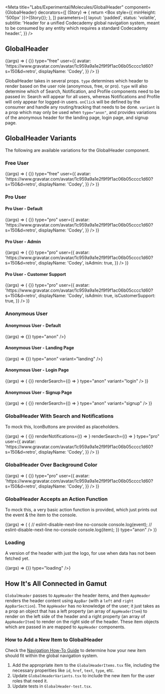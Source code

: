 
<Meta
  title="Labs/Experimental/Molecules/GlobalHeader"
  component={GlobalHeader}
  decorators={[
    (Story) => {
      return <Box style={{ minHeight: '500px' }}>{Story()}</Box>;
    },
  ]}
  parameters={{
    layout: 'padded',
    status: 'volatile',
    subtitle:
      'Header for a unified Codecademy global navigation system, meant to be consumed by any entity which requires a standard Codecademy header.',
  }}
/>

## GlobalHeader

<Canvas withSource="open">
  <Story name="GlobalHeader">
    {(args) => (
      <GlobalHeader
        action={() => {}}
        type="free"
        user={{
          avatar:
            'https://www.gravatar.com/avatar/1c959a9a1e2f9f9f1ac06b05cccc1d60?s=150&d=retro',
          displayName: 'Codey',
        }}
      />
    )}
  </Story>
</Canvas>

GlobalHeader takes in several props. `type` determines which header to render based on the user role (anonymous, free, or pro). `type` will also determine which of Search, Notification, and Profile components need to be passed in: Search will appear for all users, whereas Notifications and Profile will only appear for logged-in users. `onClick` will be defined by the consumer and handle any routing/tracking that needs to be done. `variant` is a prop which may only be used when `type="anon"`, and provides variations of the anonymous header for the landing page, login page, and signup page.

<Props of={GlobalHeader} />

## GlobalHeader Variants

The following are available variations for the GlobalHeader component.

### Free User

<Canvas>
  <Story name="Free User Global Header">
    {(args) => (
      <GlobalHeader
        action={() => {}}
        type="free"
        user={{
          avatar:
            'https://www.gravatar.com/avatar/1c959a9a1e2f9f9f1ac06b05cccc1d60?s=150&d=retro',
          displayName: 'Codey',
        }}
      />
    )}
  </Story>
</Canvas>

### Pro User

#### Pro User - Default

<Canvas>
  <Story name="Pro User Global Header">
    {(args) => (
      <GlobalHeader
        action={() => {}}
        type="pro"
        user={{
          avatar:
            'https://www.gravatar.com/avatar/1c959a9a1e2f9f9f1ac06b05cccc1d60?s=150&d=retro',
          displayName: 'Codey',
        }}
      />
    )}
  </Story>
</Canvas>

#### Pro User - Admin

<Canvas>
  <Story name="Pro User Global Header - Admin">
    {(args) => (
      <GlobalHeader
        action={() => {}}
        type="pro"
        user={{
          avatar:
            'https://www.gravatar.com/avatar/1c959a9a1e2f9f9f1ac06b05cccc1d60?s=150&d=retro',
          displayName: 'Codey',
          isAdmin: true,
        }}
      />
    )}
  </Story>
</Canvas>

#### Pro User - Customer Support

<Canvas>
  <Story name="Pro User Global Header - Customer Support">
    {(args) => (
      <GlobalHeader
        action={() => {}}
        type="pro"
        user={{
          avatar:
            'https://www.gravatar.com/avatar/1c959a9a1e2f9f9f1ac06b05cccc1d60?s=150&d=retro',
          displayName: 'Codey',
          isAdmin: true,
          isCustomerSupport: true,
        }}
      />
    )}
  </Story>
</Canvas>

### Anonymous User

#### Anonymous User - Default

<Canvas>
  <Story name="Anonymous User Global Header">
    {(args) => <GlobalHeader action={() => {}} type="anon" />}
  </Story>
</Canvas>

#### Anonymous User - Landing Page

<Canvas>
  <Story name="Anonymous User Global Header - Landing">
    {(args) => <GlobalHeader action={() => {}} type="anon" variant="landing" />}
  </Story>
</Canvas>

#### Anonymous User - Login Page

<Canvas>
  <Story name="Anonymous User Global Header - Login">
    {(args) => (
      <GlobalHeader
        action={() => {}}
        renderSearch={() => <IconButton icon={SearchIcon} />}
        type="anon"
        variant="login"
      />
    )}
  </Story>
</Canvas>

#### Anonymous User - Signup Page

<Canvas>
  <Story name="Anonymous User Global Header - Signup">
    {(args) => (
      <GlobalHeader
        action={() => {}}
        renderSearch={() => <IconButton icon={SearchIcon} />}
        type="anon"
        variant="signup"
      />
    )}
  </Story>
</Canvas>

### GlobalHeader With Search and Notifications

To mock this, IconButtons are provided as placeholders.

<Canvas>
  <Story name="GlobalHeader Search Notifications">
    {(args) => (
      <GlobalHeader
        action={() => {}}
        renderNotifications={() => <IconButton icon={BellIcon} />}
        renderSearch={() => <IconButton icon={SearchIcon} />}
        type="pro"
        user={{
          avatar:
            'https://www.gravatar.com/avatar/1c959a9a1e2f9f9f1ac06b05cccc1d60?s=150&d=retro',
          displayName: 'Codey',
        }}
      />
    )}
  </Story>
</Canvas>

### GlobalHeader Over Background Color

<Canvas>
  <Story name="Background Color GlobalHeader">
    {(args) => (
      <Box backgroundColor="beige" width="100%">
        <GlobalHeader
          action={() => {}}
          type="pro"
          user={{
            avatar:
              'https://www.gravatar.com/avatar/1c959a9a1e2f9f9f1ac06b05cccc1d60?s=150&d=retro',
            displayName: 'Codey',
          }}
        />
      </Box>
    )}
  </Story>
</Canvas>

### GlobalHeader Accepts an Action Function

To mock this, a very basic action function is provided, which just prints out the event & the item to the console.

<Canvas>
  <Story name="Passing an Action Function to GlobalHeader">
    {(args) => (
      <GlobalHeader
        action={(event, item) => {
          // eslint-disable-next-line no-console
          console.log(event);
          // eslint-disable-next-line no-console
          console.log(item);
        }}
        type="anon"
      />
    )}
  </Story>
</Canvas>

### Loading

A version of the header with just the logo, for use when data has not been fetched yet.

<Canvas>
  <Story name="Loading">
    {(args) => <GlobalHeader action={() => {}} type="loading" />}
  </Story>
</Canvas>

## How It's All Connected in Gamut

`GlobalHeader` passes to `AppHeader` the header items, and then `AppHeader` renders the header content using `AppBar` (with a `left` and `right` `AppBarSection`). The `AppHeader` has no knowledge of the user; it just takes as a prop an object that has a left property (an array of `AppHeaderItem`) to render on the left side of the header and a right property (an array of `AppHeaderItem`) to render on the right side of the header. These item objects which are passed in are mapped to `AppHeader` components.

### How to Add a New Item to GlobalHeader

Check the [Navigation How-To Guide](https://docs.google.com/presentation/d/1YHG6IjvSJG0w8N63phbw5aZCknUOR4B-q_SFM3GLIJc/edit#slide=id.g8a8c98c6f1_0_14) to determine how your new item should fit within the global navigation system.

1. Add the appropriate item to the `GlobalHeaderItems.tsx` file, including the necessary properities like `id`, `href`, `text`, `type`, etc.
2. Update `GlobalHeaderVariants.tsx` to include the new item for the user roles that need it.
3. Update tests in `GlobalHeader-test.tsx`.
